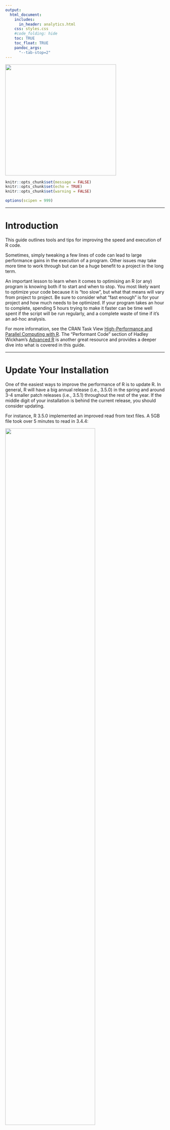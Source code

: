 ```yaml
---
output: 
  html_document:
    includes:
      in_header: analytics.html  	
    css: styles.css
    #code_folding: hide
    toc: TRUE
    toc_float: TRUE
    pandoc_args:
      "--tab-stop=2"
---
```


<link rel="stylesheet" href="//fonts.googleapis.com/css?family=Lato" />

<div id="header">
<img src="graphics-guide/www/images/urban-institute-logo.png" width="350">
</div>

```r
knitr::opts_chunk$set(message = FALSE)
knitr::opts_chunk$set(echo = TRUE)
knitr::opts_chunk$set(warning = FALSE)

options(scipen = 999)
```

------

# Introduction

This guide outlines tools and tips for improving the speed and execution of R code. 

Sometimes, simply tweaking a few lines of code can lead to large performance 
gains in the execution of a program. Other issues may take more time to work 
through but can be a huge benefit to a project in the long term. 

An important lesson to learn when it comes to optimising an R (or any) program 
is knowing both if to start and when to stop. You most likely want to optimize 
your code because it is "too slow", but what that means will vary from 
project to project. Be sure to consider what "fast enough" is for your project 
and how much needs to be optimized. If your program takes an hour to complete, 
spending 5 hours trying to make it faster can be time well spent if the script 
will be run regularly, and a complete waste of time if it's an ad-hoc analysis.

For more information, see the CRAN Task View [High-Performance and Parallel 
Computing with R]("https://CRAN.R-project.org/view=HighPerformanceComputing").
The "Performant Code" section of Hadley Wickham's 
[Advanced R]("http://adv-r.had.co.nz/") is another great resource and provides 
a deeper dive into what is covered in this guide. 

------

# Update Your Installation

One of the easiest ways to improve the performance of R is to update R. In general, 
R will have a big annual release (i.e., 3.5.0) in the spring and around 3-4 
smaller patch releases (i.e., 3.5.1) throughout the rest of the year. If the 
middle digit of your installation is behind the current release, you should 
consider updating.

For instance, R 3.5.0 implemented an improved read from text files. A 5GB file 
took over 5 minutes to read in 3.4.4:

![](optimization/images/data-load-3-4.png){width=75%}

While 3.5.0 took less than half the time: 

![](optimization/images/data-load-3-5.png){width=75%}

To see what the R-core development team is up to, check out 
the [NEWS]("https://cran.r-project.org/doc/manuals/r-devel/NEWS.html") file 
from the R project.

------

# Profiling & Benchmarking

In order to efficiently optimize your code, you'll first need to know where 
it's running slowest. The `profvis` package provides a nice way of visualizing 
the execution time and memory useage of your program. 

```r
library(profvis)
library(dplyr)

profvis({
	diamonds <- read.csv("optimization/data/diamonds.csv")
	
	diamonds_by_cut <- diamonds %>%
		group_by(cut) %>%
		summarise_if(is.numeric, mean)

	write.csv(diamonds_by_cut, file = "optimization/data/diamonds_by_cut.csv")	

})

```

In this toy example it looks like the `read.csv` function is the bottleneck, so 
work on optimizing that first.

Once you find the bottleneck that needs to be optimized, it can be useful to 
benchmark different potential solutions. The `microbenchmark` package can help 
you choose between different options. Continuing with the simple example with 
the `diamonds` dataset, compare the base `read.csv` function with `read_csv` 
from the `readr` package.

```r
library(microbenchmark)

microbenchmark(
	read.csv("optimization/data/diamonds.csv"),
	readr::read_csv("optimization/data/diamonds.csv")
)
```

In this case, `read_csv` is about twice as fast as the base R implementations.

# Parallel Computing

Often, time-intensive R code can be sped up by breaking the execution of 
the job across additional cores of your computer. This is called parallel computing.

## Learn `lapply`/`purrr::map`

Learning the `lapply` (and variants) function from Base R or the `map` (and variants) function from the `purrr` package is the first step in learning to run R code in parallel. Once you understand how `lapply` and `map` work, running your code in parallel will be simple.

Say you have a vector of numbers and want to find the square root of each one
(ignore for now that `sqrt` is vectorized, which will be covered later). 
You could write a for loop and iterate over each element of the vector:

```r
x <- c(1, 4, 9, 16)

out <- vector("list", length(x))
for (i in seq_along(x)) {
	out[[i]] <- sqrt(x[[i]])
}
unlist(out)

```

The `lapply` function essentially handles the overhead of constructing a for 
loop for you. The syntax is:

```r
lapply(X, FUN, ...)
```

`lapply` will then take each element of `X` and apply the `FUN`ction to it. 
Our simple example then becomes:

```r
x <- c(1, 4, 9, 16)
out <- lapply(x, sqrt)
unlist(out)
```

Those working within the `tidyverse` may use `map` from the `purrr` package equivalently:

```r
library(purrr)
x <- c(1, 4, 9, 16)
out <- map(x, sqrt)
unlist(out)
```

## Motivating Example

Once you are comfortable with `lapply` and/or `map`, running the same code in 
parallel takes just an additional line of code.

For `lapply` users, the `future.apply` package contains an equivalent 
`future_lapply` function. Just be sure to call `plan(multiprocess)` beforehand,
which will handle the back-end orchestration needed to run in parallel.

```r
# install.packages("future.apply")
library(future.apply)
plan(multiprocess)
out <- future_lapply(x, sqrt)
unlist(out)
```

For `purrr` users, the `furrr` (i.e., future purrr) package includes an 
equivalent `future_map` function:

```r
# install.packages("furrr")
library(furrr)
plan(multiprocess)
y <- future_map(x, sqrt)
unlist(y)
```

How much faster did this simple example run in parallel?

```r
library(future.apply)
plan(multiprocess)

x <- c(1, 4, 9, 16)

microbenchmark::microbenchmark(
	sequential = lapply(x, sqrt),
	parallel = future_lapply(x, sqrt),
	unit = "s"
)
```

Parallelization was actually slower. In this case, the overhead of 
setting the code to run in parallel far outweighed any performance gain. In 
general, parallelization works well on long-running & compute intensive jobs. 

## A (somewhat) More Complex Example

In this example we'll use the `diamonds` dataset from `ggplot2` and perform a 
kmeans cluster. We'll use `lapply` to iterate the number of clusters from 2 to 
5:

```r
df <- ggplot2::diamonds
df <- dplyr::select(df, -c(cut, color, clarity))

centers = 2:5

system.time(
	lapply(centers, 
				 function(x) kmeans(df, centers = x, nstart = 500)
				 )
	)
```

A now running the same code in parallel:

```r
library(future.apply)
plan(multiprocess)

system.time(
	future_lapply(centers, 
								function(x) kmeans(df, centers = x, nstart = 500)
								)
	)
```

While we didn't achieve perfect scaling, we still get a nice bump in execution 
time.

## Additional Packages

For the sake of ease and brevity, this guide focused on the `futures` framework 
for parallelization. However, you should be aware that there are a number of 
other ways to parallelize your code.

### The `parallel` Package 

The `parallel` package is included in your base R installation. It includes 
analogues of the various `apply` functions:

* `parLapply`
* `mclapply` - not available on Windows

These functions generally require more setup, especially on Windows machines.

### The `doParallel` Package

The `doParallel` package builds off of `parallel` and is 
useful for code that uses for loops instead of `lapply`. Like the parallel 
package, it generally requires more setup, especially on Windows machines.

### Machine Learning - `caret`

For those running machine learning models, the `caret` package can easily 
leverage `doParallel` to speed up the execution of multiple models. Lifting 
the example from the package documentation:

```r
library(doParallel)
cl <- makePSOCKcluster(5) # number of cores to use
registerDoParallel(cl)

## All subsequent models are then run in parallel
model <- train(y ~ ., data = training, method = "rf")

## When you are done:
stopCluster(cl)
```


Be sure to check out the full 
[documentation]("http://topepo.github.io/caret/parallel-processing.html") 
for more detail.

------

# Big Data

As data collection and storage becomes easier and cheaper, it is relatively 
simple to obtain relatively large data files. An important point to keep in 
mind is that the size of your data will generally expand when it is read 
from a storage device into R. A general rule of thumb is that a file will take 
somewhere around 3-4 times more space in memory than it does on disk.

For instance, compare the size of the `iris` data set when it is saved as a 
.csv file locally vs the size of the object when it is read in to an R session: 


```r
file.size("optimization/data/iris.csv") / 1000
df <- readr::read_csv("optimization/data/iris.csv")
pryr::object_size(df)
```

This means that on a standard Urban Institute desktop, you may have issues 
reading in files that are larger than 4 GB. 

## Object Size

The type of your data can have a big impact on the size of your data frame 
when you are dealing with larger files. There are four main types of atomic 
vectors in R:

1. `logical`
2. `integer`
3. `double` (also called `numeric`)
4. `character`

Each of these data types occupies a different amount of space in memory - 
`logical` and `integer` vectors use 4 bytes per element, while a `double` will 
occupy 8 bytes. R uses a global string pool, so `character` vectors are hard 
to estimate, but will generally take up more space for element.

Consider the following example:

```r
x <- 1:100
pryr::object_size(x)
pryr::object_size(as.double(x))
pryr::object_size(as.character(x))
```

An incorrect data type can easily cost you a lot of space in memory, especially 
at scale. This often happens when reading data from a text or csv file - data 
may have a format such as `c(1.0, 2.0, 3.0)` and will be read in as a `numeric` 
column, when `integer` is more appropriate and compact.

You may also be familiar with `factor` variables within R. Essentially a 
`factor` will represent your data as integers, and map them back to their 
character representation. This can save memory when you have a compact and 
unique level of factors:

```r
x <- sample(letters, 10000, replace = TRUE)
pryr::object_size(as.character(x))
pryr::object_size(as.factor(x))
```

However if each element is unique, or if there is not a lot of overlap among 
elements, than the overhead will make a factor larger than its character
representation:

```r
pryr::object_size(as.factor(letters))
pryr::object_size(as.character(letters))
```

## Cloud Computing

Sometimes, you will have data that are simply too large to ever fit on your 
local desktop machine. If that is the case, then the Elastic Cloud Computing 
Environment from the Office of Technology and Data Science can provide you with 
easy access to powerful analytic tools for computationally intensive project.

The Elastic Cloud Computing Environment allows researchers to quickly spin-up 
an Amazon Web Services (AWS) Elastic Cloud Compute (EC2) instance. These 
instances offer increased memory to read in large datasets, along with 
additional CPUs to provide the ability to process data in parallel at an 
impressive scale.

| Instance | CPU | Memory (GB) |
|----------|-----|--------|
| Desktop | 8 | 16 |
| c5.4xlarge | 16 | 32 |
| c5.9xlarge | 36 | 72 |
| c5.18xlarge | 72 | 144 |
| x1e.8xlarge | 32 | 976 |
| x1e.16xlarge | 64 | 1952 |

Feel free to contact Kyle Ueyama (kueyama@urban.org) if this would be useful 
for your project.

------

# Common Pitfalls

## For Loops and Vector Allocation

A refrain you will often hear is that for loops in R are slow and need to be 
avoided at all costs. This is not true! Rather, an improperly constructed loop 
in R can bring the execution of your program to a near standstill. 

A common for loop structure may look something like:

```r
x <- 1:100
out <- c()
for (i in x) {
	out <- c(out, sqrt(x))
	}
```

The bottleneck in this loop is with the allocation of the vector `out`. Every 
time we iterate over an item in `x` and append it to `out`, R makes a copy 
of all the items already in `out`. As the size of the loop grows, your code 
will take longer and longer to run.

A better practice is to pre-allocate `out` to be the correct length, and then 
insert the results as the loop runs.

```r
x <- 1:100
out <- rep(NA, length(x))
for (i in seq_along(x)) {
		out[i] <- sqrt(x[i])
}
```

A quick benchmark shows how much more efficient a loop with a pre-allocated 
results vector is:

```r
bad_loop <- function(x) {
	out <- c()
	for (i in x) {
		out <- c(out, sqrt(x))
	}
}

good_loop <- function(x) {
	out <- rep(NA, length(x))
	for (i in seq_along(x)) {
		out[i] <- sqrt(x[i])
	}
}

x <- 1:100
microbenchmark::microbenchmark(
	bad_loop(x),
	good_loop(x)
)
```

And note how performance of the "bad" loop degrades as the loop size grows.

```r
y <- 1:250

microbenchmark::microbenchmark(
	bad_loop(y),
	good_loop(y)
)
```

## Vectorized Functions

Many functions in R are vectorized, meaning they can accept an entire vector 
(and not just a single value) as input. The `sqrt` function from the 
prior examples is one:

```r
x <- c(1, 4, 9, 16)
sqrt(x)
```

This removes the need to use `lapply` or a for loop. Vectorized functions in 
R are generally written in a compiled language like C, C++, or FORTRAN, which 
makes their implementation faster.

```r
x <- 1:100
microbenchmark::microbenchmark(
	lapply(x, sqrt),
	sqrt(x)
)
```
